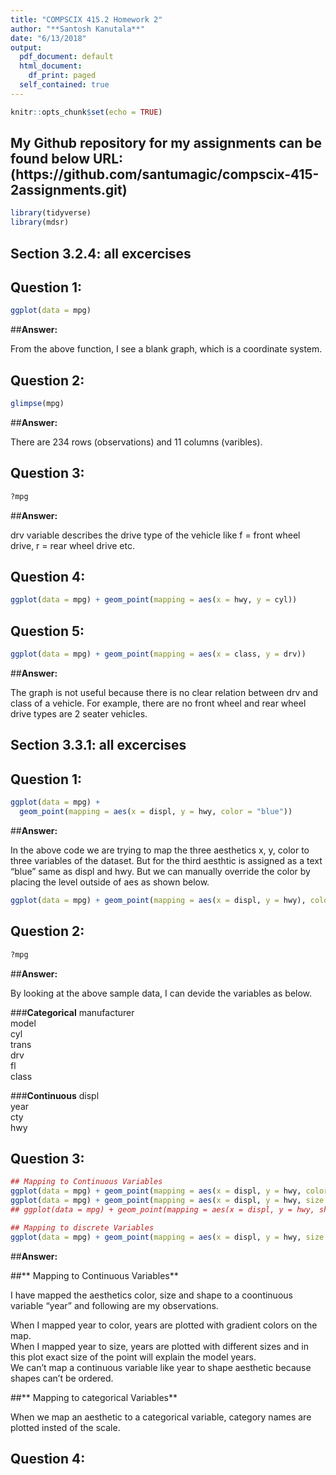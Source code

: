 ```yaml
---
title: "COMPSCIX 415.2 Homework 2"
author: "**Santosh Kanutala**"
date: "6/13/2018"
output:
  pdf_document: default
  html_document: 
    df_print: paged
  self_contained: true
---
```


```r
knitr::opts_chunk$set(echo = TRUE)
```

## **My Github repository for my assignments can be found below URL:                      (https://github.com/santumagic/compscix-415-2assignments.git)**

```r
library(tidyverse)
library(mdsr)
```

## **Section 3.2.4: all excercises**

## **Question 1:**

```r
ggplot(data = mpg)

```

##**Answer:** 

From the above function, I see a blank graph, which is a coordinate system.


## **Question 2:**

```r
glimpse(mpg)

```

##**Answer:**

There are 234 rows (observations) and 11 columns (varibles).


## **Question 3:**

```r
?mpg
```

##**Answer:**

drv variable describes the drive type of the vehicle like f = front wheel drive, r = rear wheel drive etc. 


## **Question 4:**

```r
ggplot(data = mpg) + geom_point(mapping = aes(x = hwy, y = cyl))

```



## **Question 5:**

```r
ggplot(data = mpg) + geom_point(mapping = aes(x = class, y = drv))
```

##**Answer:**

The graph is not useful because there is no clear relation between drv and class of a vehicle. For example, there are no front wheel and rear wheel drive types are 2 seater vehicles.


## **Section 3.3.1: all excercises**

## **Question 1:**

```r
ggplot(data = mpg) +
  geom_point(mapping = aes(x = displ, y = hwy, color = "blue"))

```
##**Answer:**

In the above code we are trying to map the three aesthetics x, y, color to three variables of the dataset. But for the third aesthtic is assigned as a text "blue" same as displ and hwy. But we can manually override the color by placing the level outside of aes as shown below.


```r
ggplot(data = mpg) + geom_point(mapping = aes(x = displ, y = hwy), color = "blue")

```




## **Question 2:**

```r
?mpg
```

##**Answer:**

By looking at the above sample data, I can devide the variables as below.

###**Categorical**
manufacturer  
model  
cyl  
trans  
drv  
fl  
class  

###**Continuous**
displ  
year  
cty  
hwy  


## **Question 3:**

```r
 
## Mapping to Continuous Variables
ggplot(data = mpg) + geom_point(mapping = aes(x = displ, y = hwy, color = year))
ggplot(data = mpg) + geom_point(mapping = aes(x = displ, y = hwy, size = year))
## ggplot(data = mpg) + geom_point(mapping = aes(x = displ, y = hwy, shape = year))

## Mapping to discrete Variables
ggplot(data = mpg) + geom_point(mapping = aes(x = displ, y = hwy, size = class))

```

##**Answer:**

##** Mapping to Continuous Variables**  

I have mapped the aesthetics color, size and shape to a coontinuous variable "year" and following are my observations.

When I mapped year to color, years are plotted with gradient colors on the map.  
When I mapped year to size, years are plotted with different sizes and in this plot exact size of the point will explain the model years.  
We can't map a continuous variable like year to shape aesthetic because shapes can't be ordered.

##** Mapping to categorical Variables**

When we map an aesthetic to a categorical variable, category names are plotted insted of the scale.
 
## **Question 4:**

```r

```

